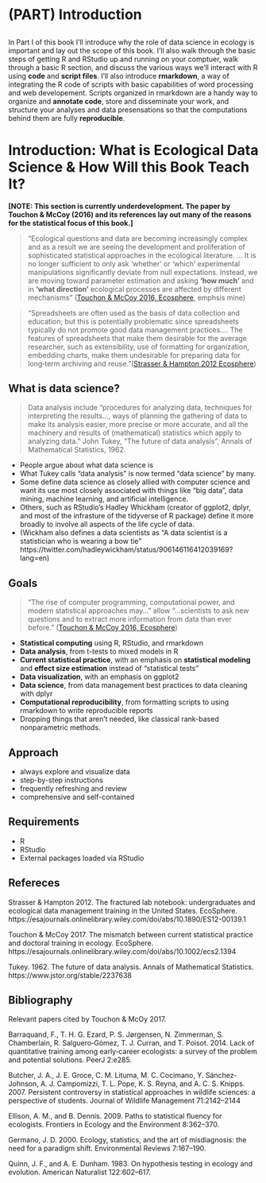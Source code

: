 # (PART) Introduction {-}

## {-}

In Part I of this book I'll introduce why the role of data science in ecology is important and lay out the scope of this book.  I'll also walk through the basic steps of getting R and RStudio up and running on your comptuer, walk through a basic R section, and discuss the various ways we'll interact with R using **code** and **script files**.  I'll also introduce **rmarkdown**, a way of integrating the R code of scripts with basic capabilities of word processing and web developement.  Scripts organized in rmarkdown are a handy way to organize and **annotate code**, store and disseminate your work, and structure your analyses and data presensations so that the computations behind them are fully **reproducible**. 


# Introduction: What is Ecological Data Science & How Will this Book Teach It?

**[NOTE: This section is currently underdevelopment.  The paper by Touchon & McCoy (2016) and its references lay out many of the reasons for the statistical focus of this book.]**

>"Ecological questions and data are becoming increasingly complex and as a result we are seeing the development and proliferation of sophisticated statistical approaches in the ecological literature. ... It is no longer sufficient to only ask 'whether' or 'which' experimental manipulations significantly deviate from null expectations. Instead, we are moving toward parameter estimation and asking **'how much'** and in **'what direction'** ecological processes are affected by different mechanisms" ([Touchon & McCoy 2016, Ecosphere](https://esajournals.onlinelibrary.wiley.com/doi/abs/10.1002/ecs2.1394), emphsis mine)

>"Spreadsheets are often used as the basis of data collection and education; but this is potentially problematic since spreadsheets typically do not promote good data management practices.... The features of spreadsheets that make them desirable for the average researcher, such as extensibility, use of formatting for organization, embedding charts, make them undesirable for preparing data for long‐term archiving and reuse."([Strasser & Hampton 2012 Ecosphere](https://esajournals.onlinelibrary.wiley.com/doi/abs/10.1890/ES12-00139.1))

## What is data science?

>Data analysis include "procedures for analyzing data, techniques for interpreting the results..., ways of planning the gathering of data to make its analysis easier, more precise or more accurate, and  all the machinery and results of (mathematical) statistics which apply to analyzing data."  John Tukey, "The future of data analysis",  Annals of Mathematical Statistics, 1962.

* People argue about what data science is
* What Tukey calls "data analysis" is now termed "data science" by many.  
* Some define data science as closely allied with computer science and want its use most closely associated with things like "big data", data mining, machine learning, and artificial intelligence.
*  Others, such as RStudio's Hadley Whickham (creator of ggplot2, dplyr, and most of the infrasture of the tidyverse of R package) define it more broadly to involve all aspects of the life cycle of data.
* (Wickham also defines a data scientists as "A data scientist is a statistician who is wearing a bow tie" https://twitter.com/hadleywickham/status/906146116412039169?lang=en)

## Goals

>"The rise of computer programming, computational power, and modern statistical approaches may..." allow "...scientists to ask new questions and to extract more information from data than ever before." ([Touchon & McCoy 2016, Ecosphere](https://esajournals.onlinelibrary.wiley.com/doi/abs/10.1002/ecs2.1394))

* **Statistical computing** using R, RStudio, and rmarkdown
* **Data analysis**, from t-tests to mixed models in R
* **Current statistical practice**, with an emphasis on **statistical modeling** and **effect size estimation** instead of "statistical tests"
* **Data visualization**, with an emphasis on ggplot2
* **Data science**, from data management best practices to data cleaning with dplyr
* **Computational reproducibility**, from formatting scripts to using rmarkdown to write reproducible reports
* Dropping things that aren't needed, like classical rank-based nonparametric methods.

## Approach

* always explore and visualize data
* step-by-step instructions
* frequently refreshing and review
* comprehensive and self-contained

## Requirements

* R
* RStudio
* External packages loaded via RStudio



## Refereces

Strasser & Hampton 2012.  The fractured lab notebook: undergraduates and ecological data management training in the United States.  EcoSphere. https://esajournals.onlinelibrary.wiley.com/doi/abs/10.1890/ES12-00139.1

Touchon & McCoy 2017.  The mismatch between current statistical practice and doctoral training in ecology.  EcoSphere. https://esajournals.onlinelibrary.wiley.com/doi/abs/10.1002/ecs2.1394

Tukey.  1962.  The future of data analysis.  Annals of Mathematical Statistics.  https://www.jstor.org/stable/2237638

## Bibliography

Relevant papers cited by Touchon & McOy 2017.

Barraquand, F., T. H. G. Ezard, P. S. Jørgensen, N. Zimmerman, S. Chamberlain, R. Salguero‐Gómez, T. J. Curran, and T. Poisot. 2014. Lack of quantitative training among early‐career ecologists: a survey of the problem and potential solutions. PeerJ 2:e285.

Butcher, J. A., J. E. Groce, C. M. Lituma, M. C. Cocimano, Y. Sánchez‐Johnson, A. J. Campomizzi, T. L. Pope, K. S. Reyna, and A. C. S. Knipps. 2007. Persistent controversy in statistical approaches in wildlife sciences: a perspective of students. Journal of Wildlife Management 71:2142–2144

Ellison, A. M., and B. Dennis. 2009. Paths to statistical fluency for ecologists. Frontiers in Ecology and the Environment 8:362–370.

Germano, J. D. 2000. Ecology, statistics, and the art of misdiagnosis: the need for a paradigm shift. Environmental Reviews 7:167–190.

Quinn, J. F., and A. E. Dunham. 1983. On hypothesis testing in ecology and evolution. American Naturalist 122:602–617.